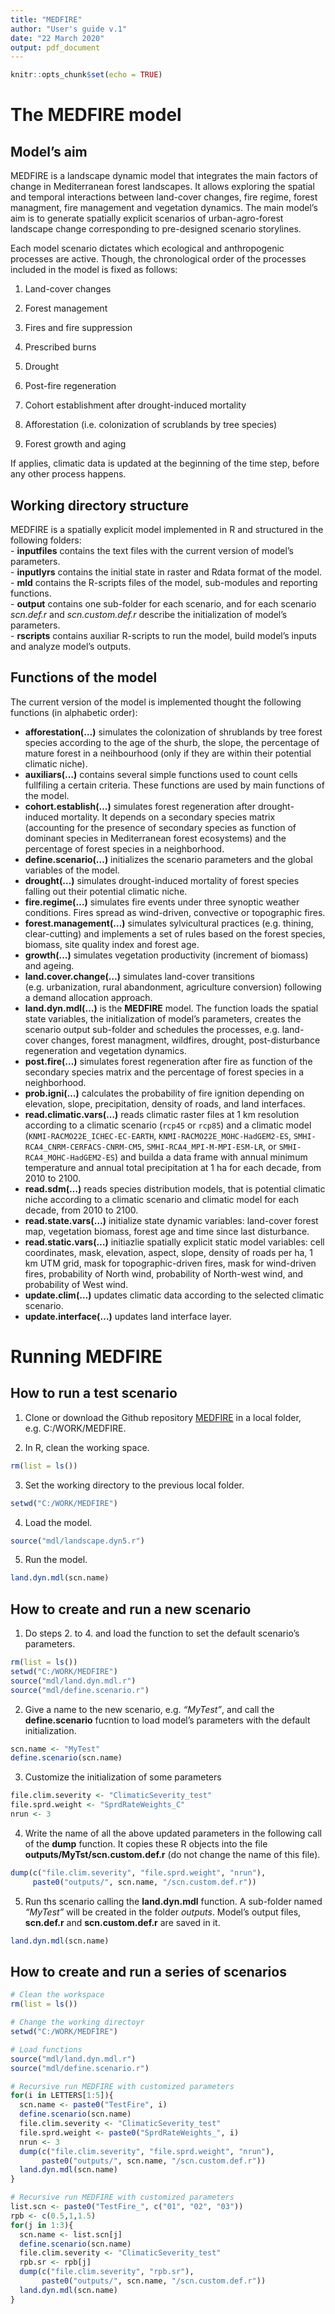 ```yaml
---
title: "MEDFIRE"
author: "User's guide v.1"
date: "22 March 2020"
output: pdf_document
---
```



```r
knitr::opts_chunk$set(echo = TRUE)
```

# The MEDFIRE model  

## Model's aim  

MEDFIRE is a landscape dynamic model that integrates the main factors of change in Mediterranean forest landscapes. It allows exploring the spatial and temporal interactions between land-cover changes, fire regime, forest managment, fire management and vegetation dynamics. The main model's aim is to generate spatially explicit scenarios of urban-agro-forest landscape change corresponding to pre-designed scenario storylines.  
   
Each model scenario dictates which ecological and anthropogenic processes are active. Though, the chronological order of the processes included in the model is fixed as follows:  

1. Land-cover changes  

2. Forest management  

3. Fires and fire suppression  

4. Prescribed burns  

5. Drought  

6. Post-fire regeneration  

7. Cohort establishment after drought-induced mortality  

8. Afforestation (i.e. colonization of scrublands by tree species)  

9. Forest growth and aging  

If applies, climatic data is updated at the beginning of the time step, before any other process happens. 


## Working directory structure  

MEDFIRE is a spatially explicit model implemented in R and structured in the following folders:  
- **inputfiles** contains the text files with the current version of model's parameters.  
- **inputlyrs** contains the initial state in raster and Rdata format of the model.  
- **mld** contains the R-scripts files of the model, sub-modules and reporting functions.  
- **output** contains one sub-folder for each scenario, and for each scenario *scn.def.r* and *scn.custom.def.r* describe the initialization of model's parameters.  
- **rscripts** contains auxiliar R-scripts to run the model, build model's inputs and analyze model's outputs.  


## Functions of the model  

The current version of the model is implemented thought the following functions (in alphabetic order):    

- **afforestation(...)** simulates the colonization of shrublands by tree forest species according to the age of the shurb, the slope, the percentage of mature forest in a neihbourhood (only if they are within their potential climatic niche).  
- **auxiliars(...)** contains several simple functions used to count cells fullfiling a certain criteria. These functions are used by main functions of the model.   
- **cohort.establish(...)** simulates forest regeneration after drought-induced mortality. It depends on a secondary species matrix (accounting for the presence of secondary species as function of dominant species in Mediterranean forest ecosystems) and the percentage of forest species in a neighborhood.   
- **define.scenario(...)** initializes the scenario parameters and the global variables of the model.  
- **drought(...)** simulates drought-induced mortality of forest species falling out their potential climatic niche.  
- **fire.regime(...)** simulates fire events under three synoptic weather conditions. Fires spread as wind-driven, convective or topographic fires.  
- **forest.management(...)** simulates sylvicultural practices (e.g. thining, clear-cutting) and implements a set of rules based on the forest species, biomass, site quality index and forest age.    
- **growth(...)** simulates vegetation productivity (increment of biomass) and ageing.  
- **land.cover.change(...)** simulates land-cover transitions (e.g. urbanization, rural abandonment, agriculture conversion) following a demand allocation approach.    
- **land.dyn.mdl(...)** is the **MEDFIRE** model. The function loads the spatial state variables, the initialization of model's parameters, creates the scenario output sub-folder and schedules the processes, e.g. land-cover changes, forest managment, wildfires, drought, post-disturbance regeneration and vegetation dynamics.    
- **post.fire(...)** simulates forest regeneration after fire as function of the secondary species matrix and the percentage of forest species in a neighborhood.    
- **prob.igni(...)** calculates the probability of fire ignition depending on elevation, slope, precipitation, density of roads, and land interfaces.    
- **read.climatic.vars(...)** reads climatic raster files at 1 km resolution according to a climatic scenario (`rcp45` or `rcp85`) and a climatic model (`KNMI-RACMO22E_ICHEC-EC-EARTH`, `KNMI-RACMO22E_MOHC-HadGEM2-ES`, `SMHI-RCA4_CNRM-CERFACS-CNRM-CM5`, `SMHI-RCA4_MPI-M-MPI-ESM-LR`, or `SMHI-RCA4_MOHC-HadGEM2-ES`) and builda a data frame with annual minimum temperature and annual total precipitation at 1 ha for each decade, from 2010 to 2100.   
- **read.sdm(...)** reads species distribution models, that is potential climatic niche according to a climatic scenario and climatic model for each decade, from 2010 to 2100.   
- **read.state.vars(...)** initialize state dynamic variables: land-cover forest map, vegetation biomass, forest age and time since last disturbance.   
- **read.static.vars(...)** initiazlie spatially explicit static model variables: cell coordinates, mask, elevation, aspect, slope, density of roads per ha, 1 km UTM grid, mask for topographic-driven fires, mask for wind-driven fires, probability of North wind, probability of North-west wind, and probability of West wind.    
- **update.clim(...)** updates climatic data according to the selected climatic scenario.    
- **update.interface(...)** updates land interface layer.    


# Running MEDFIRE

## How to run a test scenario

1. Clone or download the Github repository [MEDFIRE](https://github.com/nuaquilue/MEDFIRE) in a local folder, e.g. C:/WORK/MEDFIRE.  

2. In R, clean the working space.
```r
rm(list = ls())
```

3. Set the working directory to the previous local folder.
```r
setwd("C:/WORK/MEDFIRE")
```

4. Load the model.
```r
source("mdl/landscape.dyn5.r")
```

5. Run the model.
```r
land.dyn.mdl(scn.name)
```


## How to create and run a new scenario 

1. Do steps 2. to 4. and load the function to set the default scenario's parameters.
```r
rm(list = ls())
setwd("C:/WORK/MEDFIRE")
source("mdl/land.dyn.mdl.r")
source("mdl/define.scenario.r") 
```

2. Give a name to the new scenario, e.g. *"MyTest"*, and call the **define.scenario** fucntion to load model's parameters with the default initialization.
```r
scn.name <- "MyTest"
define.scenario(scn.name)
```

3. Customize the initialization of some parameters
```r
file.clim.severity <- "ClimaticSeverity_test"
file.sprd.weight <- "SprdRateWeights_C"
nrun <- 3
```

4. Write the name of all the above updated parameters in the following call of the **dump** function. It copies these R objects into the file **outputs/MyTst/scn.custom.def.r** (do not change the name of this file).
```r
dump(c("file.clim.severity", "file.sprd.weight", "nrun"), 
     paste0("outputs/", scn.name, "/scn.custom.def.r"))
```

5. Run ths scenario calling the **land.dyn.mdl** function. A sub-folder named *"MyTest"* will be created in the folder *outputs*. Model's output files, **scn.def.r** and **scn.custom.def.r** are saved in it.
```r
land.dyn.mdl(scn.name)
```


## How to create and run a series of scenarios

```r
# Clean the workspace
rm(list = ls())

# Change the working directoyr
setwd("C:/WORK/MEDFIRE")

# Load functions
source("mdl/land.dyn.mdl.r")
source("mdl/define.scenario.r") 

# Recursive run MEDFIRE with customized parameters
for(i in LETTERS[1:5]){
  scn.name <- paste0("TestFire", i)
  define.scenario(scn.name)
  file.clim.severity <- "ClimaticSeverity_test"
  file.sprd.weight <- paste0("SprdRateWeights_", i)
  nrun <- 3
  dump(c("file.clim.severity", "file.sprd.weight", "nrun"), 
       paste0("outputs/", scn.name, "/scn.custom.def.r"))
  land.dyn.mdl(scn.name)
}

# Recursive run MEDFIRE with customized parameters
list.scn <- paste0("TestFire_", c("01", "02", "03"))
rpb <- c(0.5,1,1.5)
for(j in 1:3){
  scn.name <- list.scn[j]
  define.scenario(scn.name)
  file.clim.severity <- "ClimaticSeverity_test"
  rpb.sr <- rpb[j]
  dump(c("file.clim.severity", "rpb.sr"), 
       paste0("outputs/", scn.name, "/scn.custom.def.r"))
  land.dyn.mdl(scn.name)
}
```
